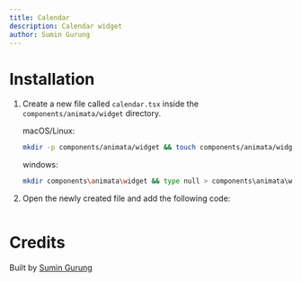 ```yaml
---
title: Calendar
description: Calendar widget
author: Sumin Gurung
---
```


<ComponentPreview name="widget-calendar--docs" />

# Installation

1. Create a new file called `calendar.tsx` inside the `components/animata/widget` directory.

   macOS/Linux:

   ```bash
   mkdir -p components/animata/widget && touch components/animata/widget/calendar.tsx
   ```

   windows:

   ```bash
   mkdir components\animata\widget && type null > components\animata\widget\calendar.tsx
   ```

2. Open the newly created file and add the following code:

```jsx file=<rootDir>/animata/widget/calendar.tsx

```

# Credits

Built by [Sumin Gurung](https://github.com/GrgSumin)
